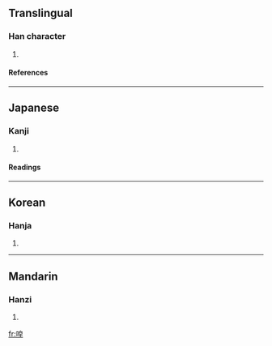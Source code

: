 ==Translingual==
===Han character===
{{Han char|rn=30|rad=口|as=07|sn=10|four=|canj=口竹日十 (RHAJ), XX口竹日 (XXRHA)}}
# {{defn|Han}}
====References====
{{Han ref|kx=0193.051|dkj=03742|dj=0413.120|hdz=10631.060|uh=5515|ud=21781}}
----
==Japanese==
===Kanji===
{{ja-kanji|grade=|rs=口07}}
# {{defn|Japanese}} 
====Readings====
{{ja-readings|on=[[そう]] (sō)|kun=[[さわがしい]] (sawagashii)}}
----
==Korean==
===Hanja===
{{ko-hanja|hangeul=조|rv=jo|mr=cho}}
# {{defn|Korean}}
----
==Mandarin==
===Hanzi===
{{cmn-hanzi|pin=[[gòng]] ([[gong4]]), [[zào]] ([[zao4]])|wg=kung<sup>4</sup>, tsao<sup>4</sup>}}
# {{defn|Mandarin}}

[[fr:唕]]